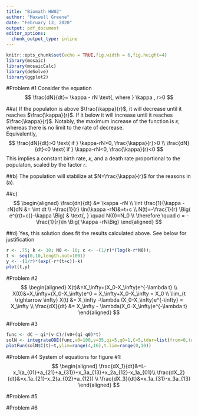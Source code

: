 ```yaml
---
title: "Biomath HW02"
author: "Maxwell Greene"
date: "February 13, 2020"
output: pdf_document
editor_options: 
  chunk_output_type: inline
---
```


```r
knitr::opts_chunk$set(echo = TRUE,fig.width = 6,fig.height=4)
library(mosaic)
library(mosaicCalc)
library(deSolve)
library(ggplot2)
```

#Problem #1
Consider the equation
$$
\frac{dN}{dt}= \kappa - rN \text{,  where } \kappa , r>0
$$

##a)
If the populaton is above $\frac{\kappa}{r}$, it will decrease until it reaches $\frac{\kappa}{r}$. If it below it will increase until it reaches $\frac{\kappa}{r}$. Notably, the maximum increase of the function is $\kappa$, whereas there is no limit to the rate of decrease.  
Equivalently,
$$
\frac{dN}{dt}>0 \text{ if } \kappa-rN>0, \frac{\kappa}{r}>0 \\
\frac{dN}{dt}<0 \text{ if } \kappa-rN<0, \frac{\kappa}{r}<0
$$
This implies a constant birth rate, $\kappa$, and a death rate proportional to the populaton, scaled by the factor $r$.


##b)
The population will stabilize at $N=\frac{\kappa}{r}$ for the reasons in (a).

##c)
$$
\begin{aligned}
\frac{dn}{dt} &= \kappa -rN \\
\int \frac{1}{\kappa -rN}dN &= \int dt \\
-\frac{1}{r} \ln(\kappa -rN)&=t+c \\
N(t)=-\frac{1}{r} \Big( e^{r(t+c)}-\kappa \Big) &
\text{, } \quad N(0)=N_0 \\
\therefore \quad c = -\frac{1}{r}\ln \Big( \kappa -rN\Big)
\end{aligned}
$$

##d)
Yes, this solution does fit the results calculated above.
See below for justification
```r
r <- .75; k <- 10; N0 <- 10; c <- -(1/r)*(log(k-r*N0));
t <- seq(0,10,length.out=1001)
y <- -(1/r)*(exp(-r*(t+c))-k)
plot(t,y)
```

#Problem #2
$$
\begin{aligned}
X(t)&=X_\infty+(X_0-X_\infty)e^{-\lambda t} \\
X(0)&=X_\infty+(X_0-X_\infty)e^0 = X_\infty+X_0-X_\infty = X_0 \\
\lim_{t \rightarrow \infty} X(t) &= X_\infty -\lambda (X_0-X_\infty)e^{-\infty} = X_\infty \\
\frac{dX}{dt} &= X_\infty - \lambda(X_0-X_\infty)e^{-\lambda t}
\end{aligned}
$$

#Problem #3
```r
func <- dC ~ qi*(v-C)/(v0+(qi-q0)*t)
solN <- integrateODE(func,v0=100,v=35,qi=5,q0=1,C=5,tdur=list(from=0,to=10))
plotFun(solN$C(t)~t,ylim=range(4,16),t.lim=range(0,10))
```

#Problem #4
System of equations for figure #1:
$$
\begin{aligned}
\frac{dX_1}{dt}&=L-x_1(a_{01}+a_{21}+a_{31})+x_3a_{13}+x_2a_{12}-x_1a_{01}\\
\frac{dX_2}{dt}&=x_1a_{21}-x_2(a_{02}+a_{12}) \\
\frac{dX_3}{dt}&=x_1a_{31}-x_3a_{13}
\end{aligned}
$$

#Problem #5

#Problem #6
























